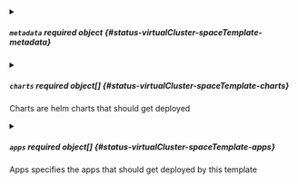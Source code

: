 


<details className="config-field" data-expandable="true">
<summary>

##### `metadata` <span className="config-field-required" data-required="true">required</span> <span className="config-field-type">object</span> <span className="config-field-default"></span> <span className="config-field-enum"></span> {#status-virtualCluster-spaceTemplate-metadata}



</summary>

<PartialMetadatareference />


</details>


<PartialObjects />



<details className="config-field" data-expandable="true">
<summary>

##### `charts` <span className="config-field-required" data-required="false">required</span> <span className="config-field-type">object[]</span> <span className="config-field-default"></span> <span className="config-field-enum"></span> {#status-virtualCluster-spaceTemplate-charts}

Charts are helm charts that should get deployed

</summary>

<PartialChartsreference />


</details>



<details className="config-field" data-expandable="true">
<summary>

##### `apps` <span className="config-field-required" data-required="false">required</span> <span className="config-field-type">object[]</span> <span className="config-field-default"></span> <span className="config-field-enum"></span> {#status-virtualCluster-spaceTemplate-apps}

Apps specifies the apps that should get deployed by this template

</summary>

<PartialAppsreference />


</details>

